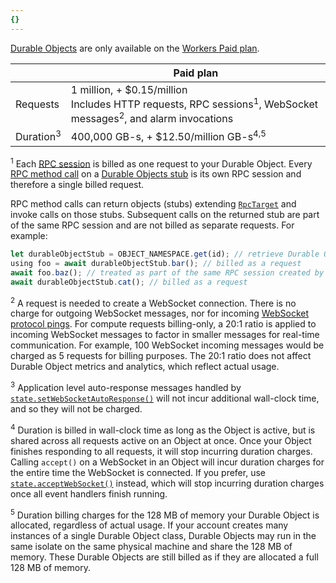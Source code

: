 ```yaml
---
{}
---
```



[Durable Objects](/durable-objects/) are only available on the [Workers Paid plan](/workers/platform/pricing/#workers).

|                      | Paid plan                                                                                                                               |
| -------------------- | --------------------------------------------------------------------------------------------------------------------------------------- |
| Requests             | 1 million, + $0.15/million<br/> Includes HTTP requests, RPC sessions<sup>1</sup>, WebSocket messages<sup>2</sup>, and alarm invocations |
| Duration<sup>3</sup> | 400,000 GB-s, + $12.50/million GB-s<sup>4,5</sup>                                                                                       |

<sup>1</sup> Each [RPC session](/workers/runtime-apis/rpc/lifecycle/) is billed
as one request to your Durable Object. Every [RPC method
call](/durable-objects/best-practices/create-durable-object-stubs-and-send-requests/)
on a [Durable Objects stub](/durable-objects/) is its own RPC session and
therefore a single billed request.

RPC method calls can return objects (stubs) extending [`RpcTarget`](/workers/runtime-apis/rpc/lifecycle/#lifetimes-memory-and-resource-management) and invoke calls on those stubs. Subsequent calls on the returned stub are part of the same RPC session and are not billed as separate requests. For example:

```js
let durableObjectStub = OBJECT_NAMESPACE.get(id); // retrieve Durable Object stub
using foo = await durableObjectStub.bar(); // billed as a request
await foo.baz(); // treated as part of the same RPC session created by calling bar(), not billed as a request
await durableObjectStub.cat(); // billed as a request
```

<sup>2</sup> A request is needed to create a WebSocket connection. There is no
charge for outgoing WebSocket messages, nor for incoming [WebSocket protocol
pings](https://www.rfc-editor.org/rfc/rfc6455#section-5.5.2). For compute
requests billing-only, a 20:1 ratio is applied to incoming WebSocket messages to
factor in smaller messages for real-time communication. For example, 100
WebSocket incoming messages would be charged as 5 requests for billing purposes.
The 20:1 ratio does not affect Durable Object metrics and analytics, which
reflect actual usage.

<sup>3</sup> Application level auto-response messages handled by
[`state.setWebSocketAutoResponse()`](/durable-objects/best-practices/websockets/) will not
incur additional wall-clock time, and so they will not be charged.

<sup>4</sup> Duration is billed in wall-clock time as long as the Object is
active, but is shared across all requests active on an Object at once. Once your
Object finishes responding to all requests, it will stop incurring duration
charges. Calling `accept()` on a WebSocket in an Object will incur duration
charges for the entire time the WebSocket is connected. If you prefer, use
[`state.acceptWebSocket()`](/durable-objects/best-practices/websockets/)
instead, which will stop incurring duration charges once all event handlers
finish running.

<sup>5</sup> Duration billing charges for the 128 MB of memory your Durable
Object is allocated, regardless of actual usage. If your account creates many
instances of a single Durable Object class, Durable Objects may run in the same
isolate on the same physical machine and share the 128 MB of memory. These
Durable Objects are still billed as if they are allocated a full 128 MB of
memory.
